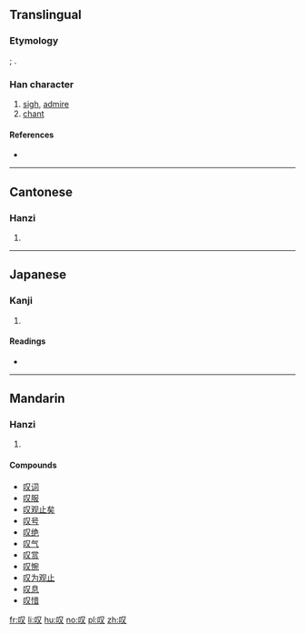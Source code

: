 {{also|嘆|歎}}
==Translingual==
{{zh-hanzi-box|叹|[[嘆]] [[歎]]}}
===Etymology===
{{Han simp|嘆|f=𦰩|t=又}}; {{Han simp|歎|nocap=1}}.

===Han character===
{{Han char|rn=30|rad=口|as=02|sn=5|four=|canj=RE|ids=⿰口又}}

# [[sigh]], [[admire]]
# [[chant]]

====References====
* {{Han ref|kx=0174.091|dkj=03265|dj=0386.050|hdz=10575.040|uh=53F9|ud=21497}}

----

==Cantonese==

===Hanzi===
{{yue-hanzi|jyut=taan3|y=taan3|tra=嘆}}

# {{defn|lang=yue|sort=口02}}

----

==Japanese==

===Kanji===
{{ja-kanji|grade=|rs=口02}}

# {{defn|lang=ja|sort=口02}}

====Readings====
* {{ja-readings|on=|kun=[[いう]] (iu)}}

----

==Mandarin==

===Hanzi===
{{cmn-hanzi|tra=嘆|pin=[[tàn]] ([[tan4]])|wg=t'an<sup>4</sup>}}

# {{defn|lang=cmn|sort=口02}}

====Compounds====
* [[叹词]]
* [[叹服]]
* [[叹观止矣]]
* [[叹号]]
* [[叹绝]]
* [[叹气]]
* [[叹赏]]
* [[叹惋]]
* [[叹为观止]]
* [[叹息]]
* [[叹惜]]

[[fr:叹]]
[[li:叹]]
[[hu:叹]]
[[no:叹]]
[[pl:叹]]
[[zh:叹]]